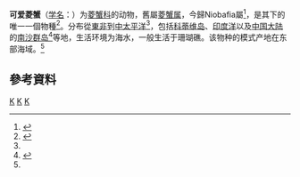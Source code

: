 {{Speciesbox
| taxon = Niobafia erosa
| parent_authority = [[陳瑞熙|S. H. Tan]] & [[黃麒麟|Ng]], 2007<ref name=WoRMS_439557 />
| binomial_authority = (Miers, 1879)<ref name='id11610'>{{cite web| url =http://www.bioinfo.cn/db05/BjdwSpecies.php?action=view&id=11610| title =可爱菱蟹| work =《中国动物物种编目数据库》| publisher =中国科学院微生物研究所| author =中国科学院动物研究所| accessdate =2009-04-28| deadurl =yes| archiveurl =https://web.archive.org/web/20160305025347/http://www.bioinfo.cn/db05/BjdwSpecies.php?action=view&id=11610| archivedate =2016-03-05}}</ref>
}}

'''可爱菱蟹'''（[[学名|学名]]：{{lang|la|''Niobafia erosa''}}）为[[菱蟹科|菱蟹科]]的动物，舊屬[[菱蟹属|菱蟹属]]，今歸Niobafia屬<ref name="decapoda.free.fr">{{cite web |url=http://decapoda.free.fr/fiche.php?sp=1864 |title=Niobafia erosa (Miers, 1879) |publisher=Database of Crustacea (Decapoda, Stomatopoda) |language=en |accessdate=2013-04-27 |archive-date=2016-03-04 |archive-url=https://web.archive.org/web/20160304140354/http://decapoda.free.fr/fiche.php?sp=1864 |dead-url=no }}</ref>，是其下的唯一一個物種<ref name=WoRMS_439557>{{cite WoRMS |id=439557 |title=Niobafia |language=en |accessdate=2013-04-27 }}</ref>。分布從[[東非|東非]]到[[中太平洋|中太平洋]]<ref name="decapoda.free.fr" />，包括[[科蒂维岛|科蒂维岛]]、[[印度洋|印度洋]]以及[[中国大陆|中国大陆]]的[[南沙群岛|南沙群岛]]<ref>{{cite web |url=http://dwdq.kupan.cn/DECAPODA/Parthenopidae/Parthenope.html |title=十足目菱蟹科菱蟹属动物大全 |language=zh-hans |accessdate=2013-04-27 }}{{dead link|date=2017年12月 |bot=InternetArchiveBot |fix-attempted=yes }}</ref>等地，生活环境为海水，一般生活于珊瑚礁。该物种的模式产地在东部海域。<ref name='id11610'/>

== 參考資料 ==
{{reflist}}

{{螃蟹小作品}}

{{Taxonbar}}
[[Category:1879年描述的动物|K]]
[[Category:蝕菱蟹亞科|K]]
[[Category:單模屬甲殼動物|K]]